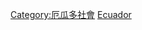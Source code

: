 {{Commons category|Demographics of Ecuador}}

[[Category:厄瓜多社會|Category:厄瓜多社會]]
[[Category:南美洲各国人口|Ecuador]]